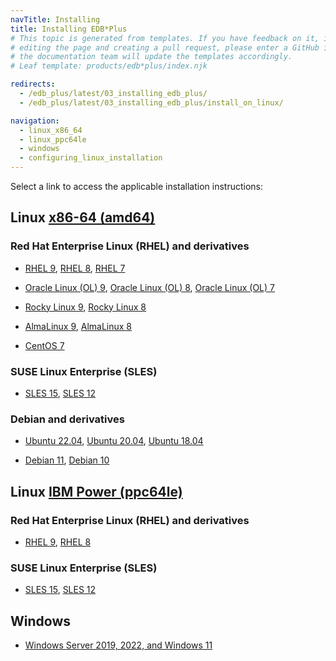 ```yaml
---
navTitle: Installing
title: Installing EDB*Plus
# This topic is generated from templates. If you have feedback on it, instead of
# editing the page and creating a pull request, please enter a GitHub issue and
# the documentation team will update the templates accordingly.
# Leaf template: products/edb*plus/index.njk

redirects:
  - /edb_plus/latest/03_installing_edb_plus/
  - /edb_plus/latest/03_installing_edb_plus/install_on_linux/

navigation:
  - linux_x86_64
  - linux_ppc64le
  - windows
  - configuring_linux_installation
---
```


Select a link to access the applicable installation instructions:

## Linux [x86-64 (amd64)](linux_x86_64)

### Red Hat Enterprise Linux (RHEL) and derivatives

- [RHEL 9](linux_x86_64/edbplus_rhel_9), [RHEL 8](linux_x86_64/edbplus_rhel_8), [RHEL 7](linux_x86_64/edbplus_rhel_7)

- [Oracle Linux (OL) 9](linux_x86_64/edbplus_rhel_9), [Oracle Linux (OL) 8](linux_x86_64/edbplus_rhel_8), [Oracle Linux (OL) 7](linux_x86_64/edbplus_rhel_7)

- [Rocky Linux 9](linux_x86_64/edbplus_other_linux_9), [Rocky Linux 8](linux_x86_64/edbplus_other_linux_8)

- [AlmaLinux 9](linux_x86_64/edbplus_other_linux_9), [AlmaLinux 8](linux_x86_64/edbplus_other_linux_8)

- [CentOS 7](linux_x86_64/edbplus_centos_7)

### SUSE Linux Enterprise (SLES)

- [SLES 15](linux_x86_64/edbplus_sles_15), [SLES 12](linux_x86_64/edbplus_sles_12)

### Debian and derivatives

- [Ubuntu 22.04](linux_x86_64/edbplus_ubuntu_22), [Ubuntu 20.04](linux_x86_64/edbplus_ubuntu_20), [Ubuntu 18.04](linux_x86_64/edbplus_ubuntu_18)

- [Debian 11](linux_x86_64/edbplus_debian_11), [Debian 10](linux_x86_64/edbplus_debian_10)

## Linux [IBM Power (ppc64le)](linux_ppc64le)

### Red Hat Enterprise Linux (RHEL) and derivatives

- [RHEL 9](linux_ppc64le/edbplus_rhel_9), [RHEL 8](linux_ppc64le/edbplus_rhel_8)

### SUSE Linux Enterprise (SLES)

- [SLES 15](linux_ppc64le/edbplus_sles_15), [SLES 12](linux_ppc64le/edbplus_sles_12)

## Windows

- [Windows Server 2019, 2022, and Windows 11](windows)
